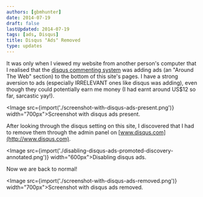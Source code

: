 ```yaml
---
authors: [gbmhunter]
date: 2014-07-19
draft: false
lastUpdated: 2014-07-19
tags: [ads, Disqus]
title: Disqus "Ads" Removed
type: updates
---
```


It was only when I viewed my website from another person's computer that I realised that the [disqus commenting system](http://www.disqus.com/) was adding ads (an "Around The Web" section) to the bottom of this site's pages. I have a strong aversion to ads (especially IRRELEVANT ones like disqus was adding), even though they could potentially earn me money (I had earnt around US$12 so far, sarcastic yay!).

<Image src={import('./screenshot-with-disqus-ads-present.png')} width="700px">Screenshot with disqus ads present.</Image>

After looking through the disqus setting on this site, I discovered that I had to remove them through the admin panel on [www.disqus.com](http://www.disqus.com).

<Image src={import('./disabling-disqus-ads-promoted-discovery-annotated.png')} width="600px">Disabling disqus ads.</Image>

Now we are back to normal!

<Image src={import('./screenshot-with-disqus-ads-removed.png')} width="700px">Screenshot with disqus ads removed.</Image>
